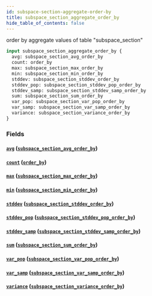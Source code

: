 ```yaml
---
id: subspace-section-aggregate-order-by
title: subspace_section_aggregate_order_by
hide_table_of_contents: false
---
```



order by aggregate values of table "subspace_section"

```graphql
input subspace_section_aggregate_order_by {
  avg: subspace_section_avg_order_by
  count: order_by
  max: subspace_section_max_order_by
  min: subspace_section_min_order_by
  stddev: subspace_section_stddev_order_by
  stddev_pop: subspace_section_stddev_pop_order_by
  stddev_samp: subspace_section_stddev_samp_order_by
  sum: subspace_section_sum_order_by
  var_pop: subspace_section_var_pop_order_by
  var_samp: subspace_section_var_samp_order_by
  variance: subspace_section_variance_order_by
}
```


### Fields

#### [`avg`](#) ([`subspace_section_avg_order_by`](../inputs/subspace-section-avg-order-by))




#### [`count`](#) ([`order_by`](../enums/order-by))




#### [`max`](#) ([`subspace_section_max_order_by`](../inputs/subspace-section-max-order-by))




#### [`min`](#) ([`subspace_section_min_order_by`](../inputs/subspace-section-min-order-by))




#### [`stddev`](#) ([`subspace_section_stddev_order_by`](../inputs/subspace-section-stddev-order-by))




#### [`stddev_pop`](#) ([`subspace_section_stddev_pop_order_by`](../inputs/subspace-section-stddev-pop-order-by))




#### [`stddev_samp`](#) ([`subspace_section_stddev_samp_order_by`](../inputs/subspace-section-stddev-samp-order-by))




#### [`sum`](#) ([`subspace_section_sum_order_by`](../inputs/subspace-section-sum-order-by))




#### [`var_pop`](#) ([`subspace_section_var_pop_order_by`](../inputs/subspace-section-var-pop-order-by))




#### [`var_samp`](#) ([`subspace_section_var_samp_order_by`](../inputs/subspace-section-var-samp-order-by))




#### [`variance`](#) ([`subspace_section_variance_order_by`](../inputs/subspace-section-variance-order-by))






